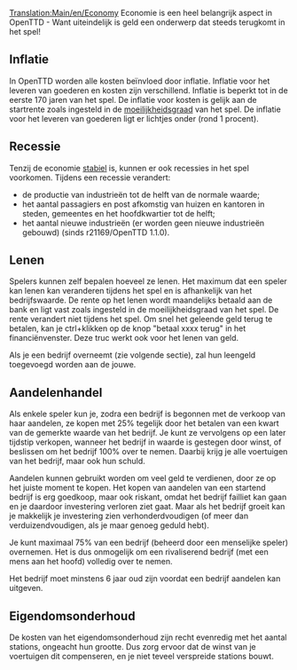 [[Translation:Main/en/Economy]]{{en/-}}{{nl/Inhoudsopgave}}
Economie is een  heel belangrijk aspect in OpenTTD - Want uiteindelijk is geld een onderwerp dat steeds terugkomt in het spel!

==Inflatie==
In OpenTTD worden alle kosten beïnvloed door inflatie. Inflatie voor het leveren van goederen en kosten zijn verschillend. Inflatie is beperkt tot in de eerste 170 jaren van het spel. De inflatie voor kosten is gelijk aan de startrente zoals ingesteld in de [[Main/nl/Moeilijkheidsgraad|moeilijkheidsgraad]] van het spel. De inflatie voor het leveren van goederen ligt er lichtjes onder (rond 1 procent).

==Recessie==
Tenzij de economie [[Main/nl/Moeilijkheidsgraad|stabiel]] is, kunnen er ook recessies in het spel voorkomen. Tijdens een recessie verandert:
* de productie van industrieën tot de helft van de normale waarde;
* het aantal passagiers en post afkomstig van huizen en kantoren in steden, gemeentes en het hoofdkwartier tot de helft;
* het aantal nieuwe industrieën (er worden geen nieuwe industrieën gebouwd) (sinds r21169/OpenTTD 1.1.0).

==Lenen==
Spelers kunnen zelf bepalen hoeveel ze lenen. Het maximum dat een speler kan lenen kan veranderen tijdens het spel en is afhankelijk van het bedrijfswaarde. De rente op het lenen wordt maandelijks betaald aan de bank en ligt vast zoals ingesteld in de moeilijkheidsgraad van het spel. De rente verandert niet tijdens het spel.
Om snel het geleende geld terug te betalen, kan je ctrl+klikken op de knop "betaal xxxx terug" in het financiënvenster. Deze truc werkt ook voor het lenen van geld.

Als je een bedrijf overneemt (zie volgende sectie), zal hun leengeld toegevoegd worden aan de jouwe.

==Aandelenhandel==
Als enkele speler kun je, zodra een bedrijf is begonnen met de verkoop van haar aandelen, ze kopen met 25% tegelijk door het betalen van een kwart van de gemerkte waarde van het bedrijf. Je kunt ze vervolgens op een later tijdstip verkopen, wanneer het bedrijf in waarde is gestegen door winst, of beslissen om het bedrijf 100% over te nemen. Daarbij krijg je alle voertuigen van het bedrijf, maar ook hun schuld.

Aandelen kunnen gebruikt worden om veel geld te verdienen, door ze op het juiste moment te kopen. Het kopen van aandelen van een startend bedrijf is erg goedkoop, maar ook riskant, omdat het bedrijf failliet kan gaan en je daardoor investering verloren ziet gaat. Maar als het bedrijf groeit kan je makkelijk je investering zien verhonderdvoudigen (of meer dan verduizendvoudigen, als je maar genoeg geduld hebt).

Je kunt maximaal 75% van een bedrijf (beheerd door een menselijke speler) overnemen. Het is dus onmogelijk om een rivaliserend bedrijf (met een mens aan het hoofd) volledig over te nemen.

Het bedrijf moet minstens 6 jaar oud zijn voordat een bedrijf aandelen kan uitgeven.

==Eigendomsonderhoud==
De kosten van het eigendomsonderhoud zijn recht evenredig met het aantal stations, ongeacht hun grootte. Dus zorg ervoor dat de winst van je voertuigen dit compenseren, en je niet teveel verspreide stations bouwt.